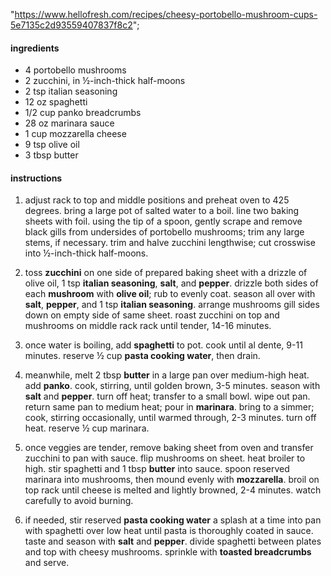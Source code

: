   "https://www.hellofresh.com/recipes/cheesy-portobello-mushroom-cups-5e7135c2d93559407837f8c2";

#### ingredients

- 4 portobello mushrooms
- 2 zucchini, in ½-inch-thick half-moons
- 2 tsp italian seasoning
- 12 oz spaghetti
- 1/2 cup panko breadcrumbs
- 28 oz marinara sauce
- 1 cup mozzarella cheese
- 9 tsp olive oil
- 3 tbsp butter

#### instructions

1. adjust rack to top and middle positions and preheat oven to 425 degrees. bring a large pot of salted water to a boil. line two baking sheets with foil. using the tip of a spoon, gently scrape and remove black gills from undersides of portobello mushrooms; trim any large stems, if necessary. trim and halve zucchini lengthwise; cut crosswise into ½-inch-thick half-moons.

2. toss **zucchini** on one side of prepared baking sheet with a drizzle of olive oil, 1 tsp **italian seasoning**, **salt**, and **pepper**. drizzle both sides of each **mushroom** with **olive oil**; rub to evenly coat. season all over with **salt**, **pepper**, and 1 tsp **italian seasoning**. arrange mushrooms gill sides down on empty side of same sheet. roast zucchini on top and mushrooms on middle rack rack until tender, 14-16 minutes.

3. once water is boiling, add **spaghetti** to pot. cook until al dente, 9-11 minutes. reserve ½ cup **pasta cooking water**, then drain.

4. meanwhile, melt 2 tbsp **butter** in a large pan over medium-high heat. add **panko**. cook, stirring, until golden brown, 3-5 minutes. season with **salt** and **pepper**. turn off heat; transfer to a small bowl. wipe out pan. return same pan to medium heat; pour in **marinara**. bring to a simmer; cook, stirring occasionally, until warmed through, 2-3 minutes. turn off heat. reserve ½ cup marinara.

5. once veggies are tender, remove baking sheet from oven and transfer zucchini to pan with sauce. flip mushrooms on sheet. heat broiler to high. stir spaghetti and 1 tbsp **butter** into sauce. spoon reserved marinara into mushrooms, then mound evenly with **mozzarella**. broil on top rack until cheese is melted and lightly browned, 2-4 minutes. watch carefully to avoid burning.

6. if needed, stir reserved **pasta cooking water** a splash at a time into pan with spaghetti over low heat until pasta is thoroughly coated in sauce. taste and season with **salt** and **pepper**. divide spaghetti between plates and top with cheesy mushrooms. sprinkle with **toasted breadcrumbs** and serve.
